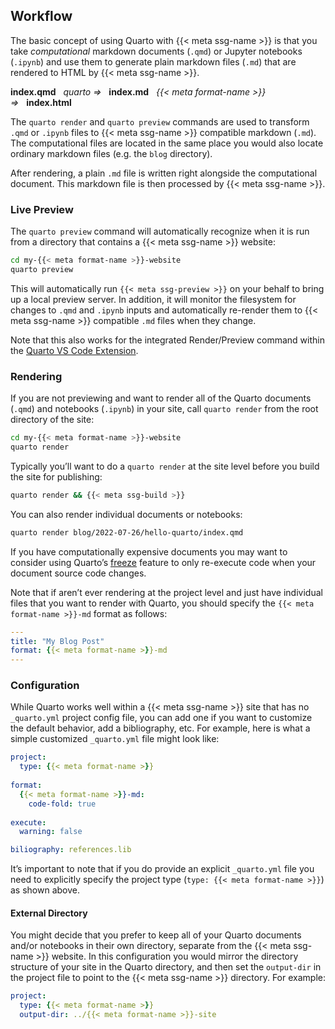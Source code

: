 

## Workflow

The basic concept of using Quarto with {{< meta ssg-name >}} is that you take *computational* markdown documents (`.qmd`) or Jupyter notebooks (`.ipynb`) and use them to generate plain markdown files (`.md`) that are rendered to HTML by {{< meta ssg-name >}}.

**index.qmd**   *quarto =\>*   **index.md**   *{{< meta format-name >}} =\>*   **index.html**

The `quarto render` and `quarto preview` commands are used to transform `.qmd` or `.ipynb` files to {{< meta ssg-name >}} compatible markdown (`.md`). The computational files are located in the same place you would also locate ordinary markdown files (e.g. the `blog` directory).

After rendering, a plain `.md` file is written right alongside the computational document. This markdown file is then processed by {{< meta ssg-name >}}.

### Live Preview

The `quarto preview` command will automatically recognize when it is run from a directory that contains a {{< meta ssg-name >}} website:

``` .bash
cd my-{{< meta format-name >}}-website
quarto preview
```

This will automatically run `{{< meta ssg-preview >}}` on your behalf to bring up a local preview server. In addition, it will monitor the filesystem for changes to `.qmd` and `.ipynb` inputs and automatically re-render them to {{< meta ssg-name >}} compatible `.md` files when they change.

Note that this also works for the integrated Render/Preview command within the [Quarto VS Code Extension](/docs/tools/vscode.qmd).

### Rendering

If you are not previewing and want to render all of the Quarto documents (`.qmd`) and notebooks (`.ipynb`) in your site, call `quarto render` from the root directory of the site:

``` .bash
cd my-{{< meta format-name >}}-website
quarto render 
```

Typically you'll want to do a `quarto render` at the site level before you build the site for publishing:

``` .bash
quarto render && {{< meta ssg-build >}}
```

You can also render individual documents or notebooks:

``` .bash
quarto render blog/2022-07-26/hello-quarto/index.qmd
```

If you have computationally expensive documents you may want to consider using Quarto's [freeze](/docs/projects/code-execution.qmd#freeze) feature to only re-execute code when your document source code changes.

Note that if aren't ever rendering at the project level and just have individual files that you want to render with Quarto, you should specify the `{{< meta format-name >}}-md` format as follows:

``` yaml
---
title: "My Blog Post"
format: {{< meta format-name >}}-md
---
```

### Configuration

While Quarto works well within a {{< meta ssg-name >}} site that has no `_quarto.yml` project config file, you can add one if you want to customize the default behavior, add a bibliography, etc. For example, here is what a simple customized `_quarto.yml` file might look like:

``` .yaml
project:
  type: {{< meta format-name >}}
      
format: 
  {{< meta format-name >}}-md:
    code-fold: true
  
execute: 
  warning: false

biliography: references.lib
```

It's important to note that if you do provide an explicit `_quarto.yml` file you need to explicitly specify the project type (`type: {{< meta format-name >}}`) as shown above.

#### External Directory

You might decide that you prefer to keep all of your Quarto documents and/or notebooks in their own directory, separate from the {{< meta ssg-name >}} website. In this configuration you would mirror the directory structure of your site in the Quarto directory, and then set the `output-dir` in the project file to point to the {{< meta ssg-name >}} directory. For example:

``` .yaml
project:
  type: {{< meta format-name >}}
  output-dir: ../{{< meta format-name >}}-site
```
